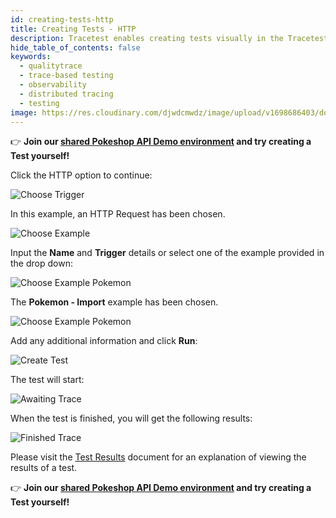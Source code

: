 ```yaml
---
id: creating-tests-http
title: Creating Tests - HTTP
description: Tracetest enables creating tests visually in the Tracetest Web UI.
hide_table_of_contents: false
keywords:
  - qualitytrace
  - trace-based testing
  - observability
  - distributed tracing
  - testing
image: https://res.cloudinary.com/djwdcmwdz/image/upload/v1698686403/docs/Blog_Thumbnail_14_rsvkmo.jpg
---
```


👉 **Join our [shared Pokeshop API Demo environment](https://app.qualitytrace.io/organizations/ttorg_2179a9cd8ba8dfa5/invites/invite_760904a64b4b9dc9/accept) and try creating a Test yourself!**

Click the HTTP option to continue:

![Choose Trigger](../img/choose-trigger-0.16.png)

In this example, an HTTP Request has been chosen.

![Choose Example](../img/choose-example-0.14.png)

Input the **Name** and **Trigger** details or select one of the example provided in the drop down:

![Choose Example Pokemon](../img/choose-example-pokemon-0.14.png)

The **Pokemon - Import** example has been chosen.

![Choose Example Pokemon](../img/choose-example-pokemon-import-0.14.png)

Add any additional information and click **Run**:

![Create Test](../img/provide-addl-information-0.14.png)

The test will start:

![Awaiting Trace](../img/awaiting-trace-0.14.png)

When the test is finished, you will get the following results:

![Finished Trace](../img/finished-trace-0.14.png)

Please visit the [Test Results](../web-ui/test-results.mdx) document for an explanation of viewing the results of a test.

👉 **Join our [shared Pokeshop API Demo environment](https://app.qualitytrace.io/organizations/ttorg_2179a9cd8ba8dfa5/invites/invite_760904a64b4b9dc9/accept) and try creating a Test yourself!**

